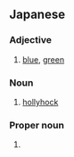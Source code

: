 ==Japanese==

===Adjective===
{{ja-adj|infl=い}}

# {{ja-def|青い|蒼い}} [[blue]], [[green]]

===Noun===
{{ja-noun}}

# {{ja-def|葵}} [[hollyhock]]

===Proper noun===
{{ja-pos|proper}}

# {{given name|female|lang=ja}}